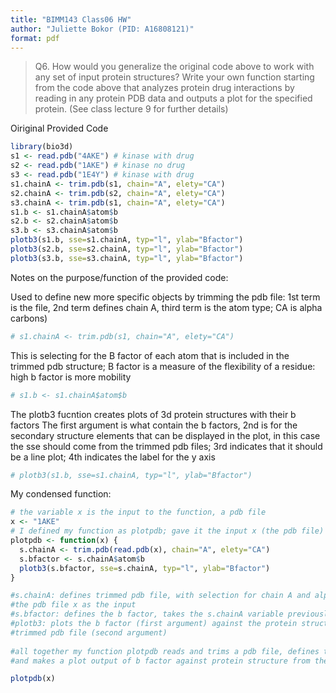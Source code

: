 ```yaml
---
title: "BIMM143 Class06 HW"
author: "Juliette Bokor (PID: A16808121)"
format: pdf
---
```

 > Q6. How would you generalize the original code above to work with any set of input
protein structures?
Write your own function starting from the code above that analyzes protein drug
interactions by reading in any protein PDB data and outputs a plot for the specified
protein. (See class lecture 9 for further details)

Oiriginal Provided Code
```r
library(bio3d)
s1 <- read.pdb("4AKE") # kinase with drug
s2 <- read.pdb("1AKE") # kinase no drug
s3 <- read.pdb("1E4Y") # kinase with drug
s1.chainA <- trim.pdb(s1, chain="A", elety="CA")
s2.chainA <- trim.pdb(s2, chain="A", elety="CA")
s3.chainA <- trim.pdb(s1, chain="A", elety="CA")
s1.b <- s1.chainA$atom$b
s2.b <- s2.chainA$atom$b
s3.b <- s3.chainA$atom$b
plotb3(s1.b, sse=s1.chainA, typ="l", ylab="Bfactor")
plotb3(s2.b, sse=s2.chainA, typ="l", ylab="Bfactor")
plotb3(s3.b, sse=s3.chainA, typ="l", ylab="Bfactor")
```



Notes on the purpose/function of the provided code:

Used to define new more specific objects by trimming the pdb file: 1st term is the file, 2nd term defines chain A, third term is the atom type; CA is alpha carbons)
```r
# s1.chainA <- trim.pdb(s1, chain="A", elety="CA")
```

This is selecting for the B factor of each atom that is included in the trimmed pdb structure; B factor is a measure of the flexibility of a residue: high b factor is more mobility
```r
# s1.b <- s1.chainA$atom$b
```

The plotb3 fucntion creates plots of 3d protein structures with their b factors
The first argument is what contain the b factors, 2nd is for the secondary structure elements that can be displayed in the plot, in this case the sse should come from the trimmed pdb files; 3rd indicates that it should be a line plot; 4th indicates the label for the y axis
```r
# plotb3(s1.b, sse=s1.chainA, typ="l", ylab="Bfactor")
```




My condensed function: 

```r
# the variable x is the input to the function, a pdb file
x <- "1AKE"
# I defined my function as plotpdb; gave it the input x (the pdb file)
plotpdb <- function(x) {
  s.chainA <- trim.pdb(read.pdb(x), chain="A", elety="CA")
  s.bfactor <- s.chainA$atom$b
  plotb3(s.bfactor, sse=s.chainA, typ="l", ylab="Bfactor")
}

#s.chainA: defines trimmed pdb file, with selection for chain A and alpha carbons, uses
#the pdb file x as the input
#s.bfactor: defines the b factor, takes the s.chainA variable previously defined as input
#plotb3: plots the b factor (first argument) against the protein structure from the 
#trimmed pdb file (second argument)  
 
#all together my function plotpdb reads and trims a pdb file, defines the b factor; 
#and makes a plot output of b factor against protein structure from the input of a pdb file

plotpdb(x)
```






